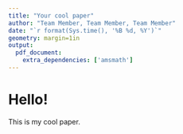 ```yaml
---
title: "Your cool paper"
author: "Team Member, Team Member, Team Member"
date: "`r format(Sys.time(), '%B %d, %Y')`"
geometry: margin=1in
output:
  pdf_document:
    extra_dependencies: ['amsmath']
---
```


# Hello!

This is my cool paper.
